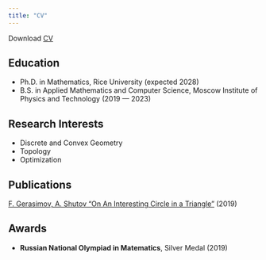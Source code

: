 ```yaml
---
title: "CV"
---
```


Download [CV](Fedor_Gerasimov_CV.pdf)

## Education

- Ph.D. in Mathematics, Rice University (expected 2028)
- B.S. in Applied Mathematics and Computer Science, Moscow Institute of Physics and Technology (2019 --- 2023)

## Research Interests

- Discrete and Convex Geometry
- Topology
- Optimization

## Publications 

 [F. Gerasimov, A. Shutov "On An Interesting Circle in a Triangle"](https://old.mccme.ru//circles//oim/mmks/works2019/shutgera2.pdf) (2019)

## Awards

- **Russian National Olympiad in Matematics**, Silver Medal (2019)